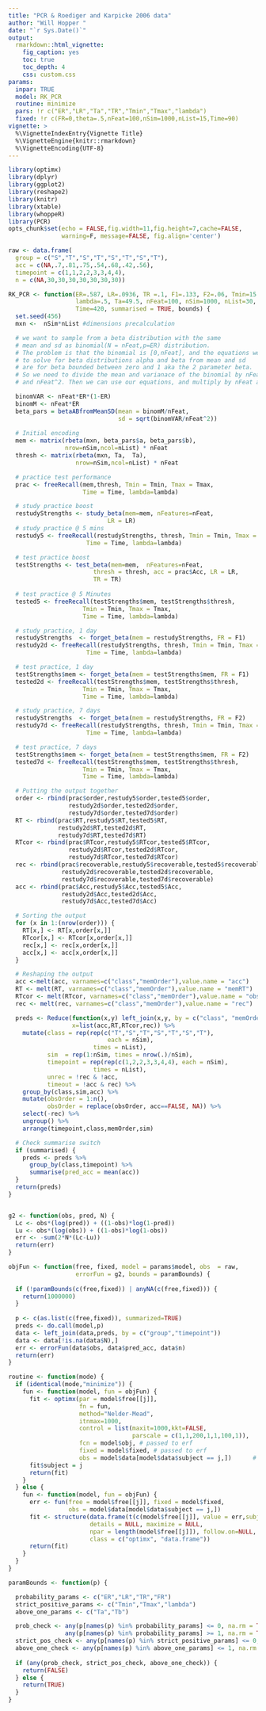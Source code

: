 ```yaml
---
title: "PCR & Roediger and Karpicke 2006 data"
author: "Will Hopper "
date: "`r Sys.Date()`"
output: 
  rmarkdown::html_vignette:
    fig_caption: yes
    toc: true
    toc_depth: 4
    css: custom.css
params:
  inpar: TRUE
  model: RK_PCR
  routine: minimize
  pars: !r c("ER","LR","Ta","TR","Tmin","Tmax","lambda")
  fixed: !r c(FR=0,theta=.5,nFeat=100,nSim=1000,nList=15,Time=90)    
vignette: >
  %\VignetteIndexEntry{Vignette Title}
  %\VignetteEngine{knitr::rmarkdown}
  %\VignetteEncoding{UTF-8}
---
```


```r
library(optimx)
library(dplyr)
library(ggplot2)
library(reshape2)
library(knitr)
library(xtable)
library(whoppeR)
library(PCR)
opts_chunk$set(echo = FALSE,fig.width=11,fig.height=7,cache=FALSE, 
               warning=F, message=FALSE, fig.align='center')
```

```r
raw <- data.frame(
  group = c("S","T","S","T","S","T","S","T"), 
  acc = c(NA,.7,.81,.75,.54,.68,.42,.56),
  timepoint = c(1,1,2,2,3,3,4,4),
  n = c(NA,30,30,30,30,30,30,30))
```

```r
RK_PCR <- function(ER=.587, LR=.0936, TR =.1, F1=.133, F2=.06, Tmin=15.7, Tmax=60, 
                   lambda=.5, Ta=49.5, nFeat=100, nSim=1000, nList=30,
                   Time=420, summarised = TRUE, bounds) {
  set.seed(456)
  mxn <-  nSim*nList #dimensions precalculation

  # we want to sample from a beta distribution with the same
  # mean and sd as binomial(N = nFeat,p=ER) distribution.
  # The problem is that the binomial is [0,nFeat], and the equations we
  # to solve for beta distributions alpha and beta from mean and sd
  # are for beta bounded between zero and 1 aka the 2 parameter beta.
  # So we need to divide the mean and varianace of the binomial by nFeat
  # and nFeat^2. Then we can use our equations, and multiply by nFeat after sampling

  binomVAR <- nFeat*ER*(1-ER)
  binomM <- nFeat*ER
  beta_pars = betaABfromMeanSD(mean = binomM/nFeat,
                               sd = sqrt(binomVAR/nFeat^2))
  
  # Initial encoding
  mem <- matrix(rbeta(mxn, beta_pars$a, beta_pars$b),
                nrow=nSim,ncol=nList) * nFeat
  thresh <- matrix(rbeta(mxn, Ta,  Ta),
                   nrow=nSim,ncol=nList) * nFeat

  # practice test performance
  prac <- freeRecall(mem,thresh, Tmin = Tmin, Tmax = Tmax,
                     Time = Time, lambda=lambda)

  # study practice boost
  restudyStrengths <- study_beta(mem=mem, nFeatures=nFeat,
                            LR = LR)
  # study practice @ 5 mins 
  restudy5 <- freeRecall(restudyStrengths, thresh, Tmin = Tmin, Tmax = Tmax,
                      Time = Time, lambda=lambda)

  # test practice boost
  testStrengths <- test_beta(mem=mem,  nFeatures=nFeat,
                        thresh = thresh, acc = prac$Acc, LR = LR,
                        TR = TR)
  
  # test practice @ 5 Minutes  
  tested5 <- freeRecall(testStrengths$mem, testStrengths$thresh,
                     Tmin = Tmin, Tmax = Tmax,
                     Time = Time, lambda=lambda)

  # study practice, 1 day
  restudyStrengths  <- forget_beta(mem = restudyStrengths, FR = F1)
  restudy2d <- freeRecall(restudyStrengths, thresh, Tmin = Tmin, Tmax = Tmax,
                      Time = Time, lambda=lambda)

  # test practice, 1 day
  testStrengths$mem <- forget_beta(mem = testStrengths$mem, FR = F1)
  tested2d <- freeRecall(testStrengths$mem, testStrengths$thresh,
                     Tmin = Tmin, Tmax = Tmax,
                     Time = Time, lambda=lambda)

  # study practice, 7 days
  restudyStrengths  <- forget_beta(mem = restudyStrengths, FR = F2)
  restudy7d <- freeRecall(restudyStrengths, thresh, Tmin = Tmin, Tmax = Tmax,
                      Time = Time, lambda=lambda)

  # test practice, 7 days
  testStrengths$mem <- forget_beta(mem = testStrengths$mem, FR = F2)
  tested7d <- freeRecall(testStrengths$mem, testStrengths$thresh,
                     Tmin = Tmin, Tmax = Tmax,
                     Time = Time, lambda=lambda)  

  # Putting the output together
  order <- rbind(prac$order,restudy5$order,tested5$order,
                 restudy2d$order,tested2d$order,
                 restudy7d$order,tested7d$order)
  RT <- rbind(prac$RT,restudy5$RT,tested5$RT,
              restudy2d$RT,tested2d$RT,
              restudy7d$RT,tested7d$RT)
  RTcor <- rbind(prac$RTcor,restudy5$RTcor,tested5$RTcor,
                 restudy2d$RTcor,tested2d$RTcor,
                 restudy7d$RTcor,tested7d$RTcor)
  rec <- rbind(prac$recoverable,restudy5$recoverable,tested5$recoverable,
               restudy2d$recoverable,tested2d$recoverable,
               restudy7d$recoverable,tested7d$recoverable)
  acc <- rbind(prac$Acc,restudy5$Acc,tested5$Acc,
               restudy2d$Acc,tested2d$Acc,
               restudy7d$Acc,tested7d$Acc)

  # Sorting the output
  for (x in 1:(nrow(order))) {
    RT[x,] <- RT[x,order[x,]]
    RTcor[x,] <- RTcor[x,order[x,]]
    rec[x,] <- rec[x,order[x,]]
    acc[x,] <- acc[x,order[x,]]
  }

  # Reshaping the output
  acc <-melt(acc, varnames=c("class","memOrder"),value.name = "acc")
  RT <- melt(RT, varnames=c("class","memOrder"),value.name = "memRT")
  RTcor <- melt(RTcor, varnames=c("class","memOrder"),value.name = "obsRT")
  rec <- melt(rec, varnames=c("class","memOrder"),value.name = "rec")

  preds <- Reduce(function(x,y) left_join(x,y, by = c("class", "memOrder")),
                  x=list(acc,RT,RTcor,rec)) %>%
    mutate(class = rep(rep(c("T","S","T","S","T","S","T"),
                            each = nSim),
                        times = nList),
           sim  = rep(1:nSim, times = nrow(.)/nSim),
           timepoint = rep(rep(c(1,2,2,3,3,4,4), each = nSim),
                        times = nList),
           unrec = !rec & !acc,
           timeout = !acc & rec) %>%
    group_by(class,sim,acc) %>%
    mutate(obsOrder = 1:n(),
           obsOrder = replace(obsOrder, acc==FALSE, NA)) %>%
    select(-rec) %>% 
    ungroup() %>% 
    arrange(timepoint,class,memOrder,sim)

  # Check summarise switch
  if (summarised) {
    preds <- preds %>%
      group_by(class,timepoint) %>% 
      summarise(pred_acc = mean(acc))
  }
  return(preds)
}


g2 <- function(obs, pred, N) {
  Lc <- obs*(log(pred)) + ((1-obs)*log(1-pred))
  Lu <- obs*(log(obs)) + ((1-obs)*log(1-obs))
  err <- -sum(2*N*(Lc-Lu))
  return(err)
}

objFun <- function(free, fixed, model = params$model, obs  = raw, 
                   errorFun = g2, bounds = paramBounds) {
  
  if (!paramBounds(c(free,fixed)) | anyNA(c(free,fixed))) {
    return(1000000)
  }
  
  p <- c(as.list(c(free,fixed)), summarized=TRUE)
  preds <- do.call(model,p)
  data <- left_join(data,preds, by = c("group","timepoint"))
  data <- data[!is.na(data$N),]
  err <- errorFun(data$obs, data$pred_acc, data$n)
  return(err)
}

routine <- function(mode) {
  if (identical(mode,"minimize")) {
    fun <- function(model, fun = objFun) {
      fit <- optimx(par = model$free[[j]],
                    fn = fun,
                    method="Nelder-Mead",
                    itnmax=1000,
                    control = list(maxit=1000,kkt=FALSE,
                                   parscale = c(1,1,200,1,1,100,1)),
                    fcn = model$obj, # passed to erf
                    fixed = model$fixed, # passed to erf
                    obs = model$data[model$data$subject == j,])      # passed to erf
      fit$subject = j
      return(fit)  
    }
  } else {
    fun <- function(model, fun = objFun) {
      err <- fun(free = model$free[[j]], fixed = model$fixed, 
                 obs = model$data[model$data$subject == j,])
      fit <- structure(data.frame(t(c(model$free[[j]], value = err,subject=j))),
                       details = NULL, maximize = NULL,
                       npar = length(model$free[[j]]), follow.on=NULL,
                       class = c("optimx", "data.frame"))
      return(fit)
    }
  }
}

paramBounds <- function(p) {

  probability_params <- c("ER","LR","TR","FR")
  strict_positive_params <- c("Tmin","Tmax","lambda")
  above_one_params <- c("Ta","Tb")

  prob_check <- any(p[names(p) %in% probability_params] <= 0, na.rm = TRUE) ||
                any(p[names(p) %in% probability_params] >= 1, na.rm = TRUE)
  strict_pos_check <- any(p[names(p) %in% strict_positive_params] <= 0, na.rm = TRUE)
  above_one_check <- any(p[names(p) %in% above_one_params] <= 1, na.rm = TRUE)
  
  if (any(prob_check, strict_pos_check, above_one_check)) {
    return(FALSE)
  } else {
    return(TRUE)
  }
}

```
